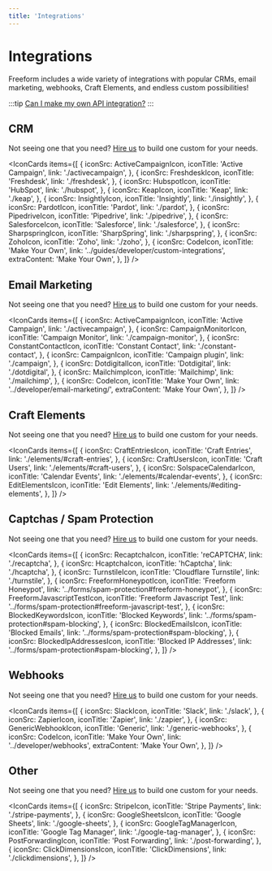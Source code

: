 ```yaml
---
title: 'Integrations'
---
```




# Integrations<Badge type="pro" text="Pro" />

Freeform includes a wide variety of integrations with popular CRMs, email marketing, webhooks, Craft Elements, and endless custom possibilities!

:::tip
[Can I make my own API integration?](../guides/developer/custom-integrations.mdx)
:::

## CRM

Not seeing one that you need? [Hire us](/support/premium/) to build one custom for your needs.

<IconCards
  items={[
    {
      iconSrc: ActiveCampaignIcon,
      iconTitle: 'Active Campaign',
      link: './activecampaign',
    },
    {
      iconSrc: FreshdeskIcon,
      iconTitle: 'Freshdesk',
      link: './freshdesk',
    },
    {
      iconSrc: HubspotIcon,
      iconTitle: 'HubSpot',
      link: './hubspot',
    },
    {
      iconSrc: KeapIcon,
      iconTitle: 'Keap',
      link: './keap',
    },
    {
      iconSrc: InsightlyIcon,
      iconTitle: 'Insightly',
      link: './insightly',
    },
    {
      iconSrc: PardotIcon,
      iconTitle: 'Pardot',
      link: './pardot',
    },
    {
      iconSrc: PipedriveIcon,
      iconTitle: 'Pipedrive',
      link: './pipedrive',
    },
    {
      iconSrc: SalesforceIcon,
      iconTitle: 'Salesforce',
      link: './salesforce',
    },
    {
      iconSrc: SharpspringIcon,
      iconTitle: 'SharpSpring',
      link: './sharpspring',
    },
    {
      iconSrc: ZohoIcon,
      iconTitle: 'Zoho',
      link: './zoho',
    },
    {
      iconSrc: CodeIcon,
      iconTitle: 'Make Your Own',
      link: '../guides/developer/custom-integrations',
      extraContent: 'Make Your Own',
    },
  ]}
/>

## Email Marketing

Not seeing one that you need? [Hire us](/support/premium/) to build one custom for your needs.

<IconCards
  items={[
    {
      iconSrc: ActiveCampaignIcon,
      iconTitle: 'Active Campaign',
      link: './activecampaign',
    },
    {
      iconSrc: CampaignMonitorIcon,
      iconTitle: 'Campaign Monitor',
      link: './campaign-monitor',
    },
    {
      iconSrc: ConstantContactIcon,
      iconTitle: 'Constant Contact',
      link: './constant-contact',
    },
    {
      iconSrc: CampaignIcon,
      iconTitle: 'Campaign plugin',
      link: './campaign',
    },
    {
      iconSrc: DotdigitalIcon,
      iconTitle: 'Dotdigital',
      link: './dotdigital',
    },
    {
      iconSrc: MailchimpIcon,
      iconTitle: 'Mailchimp',
      link: './mailchimp',
    },
    {
      iconSrc: CodeIcon,
      iconTitle: 'Make Your Own',
      link: '../developer/email-marketing/',
      extraContent: 'Make Your Own',
    },
  ]}
/>

## Craft Elements

Not seeing one that you need? [Hire us](/support/premium/) to build one custom for your needs.

<IconCards
  items={[
    {
      iconSrc: CraftEntriesIcon,
      iconTitle: 'Craft Entries',
      link: './elements/#craft-entries',
    },
    {
      iconSrc: CraftUsersIcon,
      iconTitle: 'Craft Users',
      link: './elements/#craft-users',
    },
    {
      iconSrc: SolspaceCalendarIcon,
      iconTitle: 'Calendar Events',
      link: './elements/#calendar-events',
    },
    {
      iconSrc: EditElementsIcon,
      iconTitle: 'Edit Elements',
      link: './elements/#editing-elements',
    },
  ]}
/>

## Captchas / Spam Protection

Not seeing one that you need? [Hire us](/support/premium/) to build one custom for your needs.

<IconCards
  items={[
    {
      iconSrc: RecaptchaIcon,
      iconTitle: 'reCAPTCHA',
      link: './recaptcha',
    },
    {
      iconSrc: HcaptchaIcon,
      iconTitle: 'hCaptcha',
      link: './hcaptcha',
    },
    {
      iconSrc: TurnstileIcon,
      iconTitle: 'Cloudflare Turnstile',
      link: './turnstile',
    },
    {
      iconSrc: FreeformHoneypotIcon,
      iconTitle: 'Freeform Honeypot',
      link: '../forms/spam-protection#freeform-honeypot',
    },
    {
      iconSrc: FreeformJavascriptTestIcon,
      iconTitle: 'Freeform Javascript Test',
      link: '../forms/spam-protection#freeform-javascript-test',
    },
    {
      iconSrc: BlockedKeywordsIcon,
      iconTitle: 'Blocked Keywords',
      link: '../forms/spam-protection#spam-blocking',
    },
    {
      iconSrc: BlockedEmailsIcon,
      iconTitle: 'Blocked Emails',
      link: '../forms/spam-protection#spam-blocking',
    },
    {
      iconSrc: BlockedIpAddressesIcon,
      iconTitle: 'Blocked IP Addresses',
      link: '../forms/spam-protection#spam-blocking',
    },
  ]}
/>

## Webhooks

Not seeing one that you need? [Hire us](/support/premium/) to build one custom for your needs.

<IconCards
  items={[
    {
      iconSrc: SlackIcon,
      iconTitle: 'Slack',
      link: './slack',
    },
    {
      iconSrc: ZapierIcon,
      iconTitle: 'Zapier',
      link: './zapier',
    },
    {
      iconSrc: GenericWebhookIcon,
      iconTitle: 'Generic',
      link: './generic-webhooks',
    },
    {
      iconSrc: CodeIcon,
      iconTitle: 'Make Your Own',
      link: '../developer/webhooks',
      extraContent: 'Make Your Own',
    },
  ]}
/>

## Other

Not seeing one that you need? [Hire us](/support/premium/) to build one custom for your needs.

<IconCards
  items={[
    {
      iconSrc: StripeIcon,
      iconTitle: 'Stripe Payments',
      link: './stripe-payments',
    },
    {
      iconSrc: GoogleSheetsIcon,
      iconTitle: 'Google Sheets',
      link: './google-sheets',
    },
    {
      iconSrc: GoogleTagManagerIcon,
      iconTitle: 'Google Tag Manager',
      link: './google-tag-manager',
    },
    {
      iconSrc: PostForwardingIcon,
      iconTitle: 'Post Forwarding',
      link: './post-forwarding',
    },
    {
      iconSrc: ClickDimensionsIcon,
      iconTitle: 'ClickDimensions',
      link: './clickdimensions',
    },
  ]}
/>

